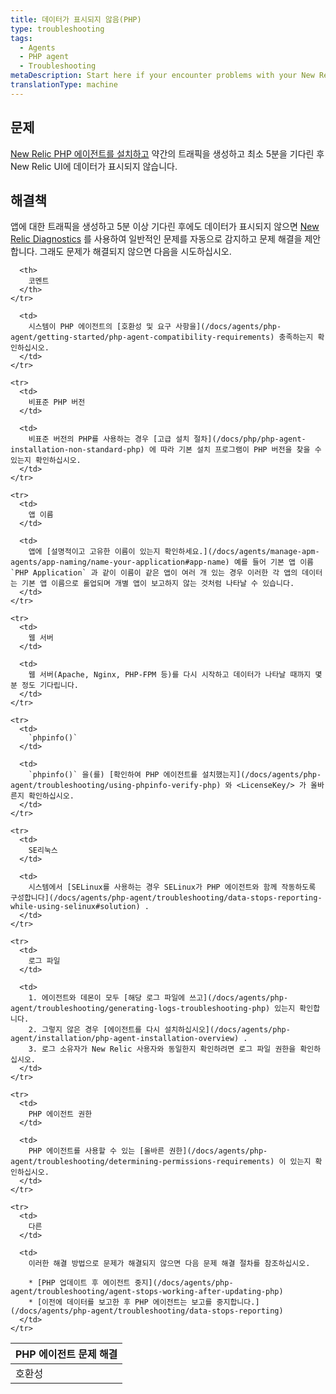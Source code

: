 ```yaml
---
title: 데이터가 표시되지 않음(PHP)
type: troubleshooting
tags:
  - Agents
  - PHP agent
  - Troubleshooting
metaDescription: Start here if your encounter problems with your New Relic PHP agent installation.
translationType: machine
---
```


## 문제

[New Relic PHP 에이전트를 설치하고](/docs/agents/php-agent/installation/php-agent-installation-overview) 약간의 트래픽을 생성하고 최소 5분을 기다린 후 New Relic UI에 데이터가 표시되지 않습니다.

## 해결책

앱에 대한 트래픽을 생성하고 5분 이상 기다린 후에도 데이터가 표시되지 않으면 [New Relic Diagnostics](/docs/agents/manage-apm-agents/troubleshooting/new-relic-diagnostics) 를 사용하여 일반적인 문제를 자동으로 감지하고 문제 해결을 제안합니다. 그래도 문제가 해결되지 않으면 다음을 시도하십시오.

<table>
  <thead>
    <tr>
      <th>
        PHP 에이전트 문제 해결
      </th>

      <th>
        코멘트
      </th>
    </tr>
  </thead>

  <tbody>
    <tr>
      <td>
        호환성
      </td>

      <td>
        시스템이 PHP 에이전트의 [호환성 및 요구 사항을](/docs/agents/php-agent/getting-started/php-agent-compatibility-requirements) 충족하는지 확인하십시오.
      </td>
    </tr>

    <tr>
      <td>
        비표준 PHP 버전
      </td>

      <td>
        비표준 버전의 PHP를 사용하는 경우 [고급 설치 절차](/docs/php/php-agent-installation-non-standard-php) 에 따라 기본 설치 프로그램이 PHP 버전을 찾을 수 있는지 확인하십시오.
      </td>
    </tr>

    <tr>
      <td>
        앱 이름
      </td>

      <td>
        앱에 [설명적이고 고유한 이름이 있는지 확인하세요.](/docs/agents/manage-apm-agents/app-naming/name-your-application#app-name) 예를 들어 기본 앱 이름 `PHP Application` 과 같이 이름이 같은 앱이 여러 개 있는 경우 이러한 각 앱의 데이터는 기본 앱 이름으로 롤업되며 개별 앱이 보고하지 않는 것처럼 나타날 수 있습니다.
      </td>
    </tr>

    <tr>
      <td>
        웹 서버
      </td>

      <td>
        웹 서버(Apache, Nginx, PHP-FPM 등)를 다시 시작하고 데이터가 나타날 때까지 몇 분 정도 기다립니다.
      </td>
    </tr>

    <tr>
      <td>
        `phpinfo()`
      </td>

      <td>
        `phpinfo()` 을(를) [확인하여 PHP 에이전트를 설치했는지](/docs/agents/php-agent/troubleshooting/using-phpinfo-verify-php) 와 <LicenseKey/> 가 올바른지 확인하십시오.
      </td>
    </tr>

    <tr>
      <td>
        SE리눅스
      </td>

      <td>
        시스템에서 [SELinux를 사용하는 경우 SELinux가 PHP 에이전트와 함께 작동하도록 구성합니다](/docs/agents/php-agent/troubleshooting/data-stops-reporting-while-using-selinux#solution) .
      </td>
    </tr>

    <tr>
      <td>
        로그 파일
      </td>

      <td>
        1. 에이전트와 데몬이 모두 [해당 로그 파일에 쓰고](/docs/agents/php-agent/troubleshooting/generating-logs-troubleshooting-php) 있는지 확인합니다.
        2. 그렇지 않은 경우 [에이전트를 다시 설치하십시오](/docs/agents/php-agent/installation/php-agent-installation-overview) .
        3. 로그 소유자가 New Relic 사용자와 동일한지 확인하려면 로그 파일 권한을 확인하십시오.
      </td>
    </tr>

    <tr>
      <td>
        PHP 에이전트 권한
      </td>

      <td>
        PHP 에이전트를 사용할 수 있는 [올바른 권한](/docs/agents/php-agent/troubleshooting/determining-permissions-requirements) 이 있는지 확인하십시오.
      </td>
    </tr>

    <tr>
      <td>
        다른
      </td>

      <td>
        이러한 해결 방법으로 문제가 해결되지 않으면 다음 문제 해결 절차를 참조하십시오.

        * [PHP 업데이트 후 에이전트 중지](/docs/agents/php-agent/troubleshooting/agent-stops-working-after-updating-php)
        * [이전에 데이터를 보고한 후 PHP 에이전트는 보고를 중지합니다.](/docs/agents/php-agent/troubleshooting/data-stops-reporting)
      </td>
    </tr>
  </tbody>
</table>
